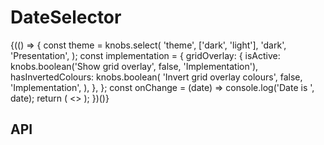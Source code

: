 
<Meta title="Components/DateSelector" component={DateSelector} />

# DateSelector

<Canvas>
  <Story name="Base component">
    {(() => {
      const theme = knobs.select(
        'theme',
        ['dark', 'light'],
        'dark',
        'Presentation',
      );
      const implementation = {
        gridOverlay: {
          isActive: knobs.boolean('Show grid overlay', false, 'Implementation'),
          hasInvertedColours: knobs.boolean(
            'Invert grid overlay colours',
            false,
            'Implementation',
          ),
        },
      };
      const onChange = (date) => console.log('Date is ', date);
      return (
        <>
          <DateSelector theme={theme} onChange={onChange} />
          <StorybookGridOverlay {...implementation.gridOverlay} />
        </>
      );
    })()}
  </Story>
</Canvas>

## API

<ArgsTable of={DateSelector} />
